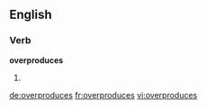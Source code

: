 ==English==

===Verb===
'''overproduces'''

# {{en-third-person singular of|overproduce}}

[[de:overproduces]]
[[fr:overproduces]]
[[vi:overproduces]]